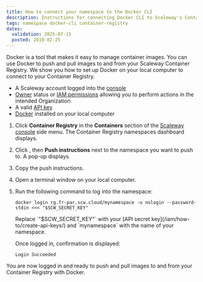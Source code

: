 ```yaml
---
title: How to connect your namespace to the Docker CLI
description: Instructions for connecting Docker CLI to Scaleway's Container Registry.
tags: namespace docker-cli container-registry
dates:
  validation: 2025-07-15
  posted: 2019-02-25
---
```



Docker is a tool that makes it easy to manage container images. You can use Docker to push and pull images to and from your Scaleway Container Registry. We show you how to set up Docker on your local computer to connect to your Container Registry.

<Requirements />

- A Scaleway account logged into the [console](https://console.scaleway.com)
- [Owner](/iam/concepts/#owner) status or [IAM permissions](/iam/concepts/#permission) allowing you to perform actions in the intended Organization
- A valid [API key](/iam/how-to/create-api-keys/)
- [Docker](https://www.docker.com/) installed on your local computer


1. Click **Container Registry** in the **Containers** section of the [Scaleway console](https://console.scaleway.com) side menu. The Container Registry namespaces dashboard displays.
2. Click <Icon name="more" />, then **Push instructions** next to the namespace you want to push to. A pop-up displays.
3. Copy the push instructions.
4. Open a terminal window on your local computer.
5. Run the following command to log into the namespace:
    ```
    docker login rg.fr-par.scw.cloud/mynamespace -u nologin --password-stdin <<< "$SCW_SECRET_KEY"
    ```
    <Message type="important">
      Replace `"$SCW_SECRET_KEY"` with your [API secret key](/iam/how-to/create-api-keys/) and `mynamespace` with the name of your namespace.
    </Message>

    Once logged in, confirmation is displayed:

    ```
    Login Succeeded
    ```

You are now logged in and ready to push and pull images to and from your Container Registry with Docker.


